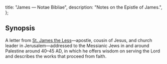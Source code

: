   title: "James — Notae Bibliae",
  description: "Notes on the Epistle of James.",
};

<Initial text="Hebrews"/>

## Synopsis

A letter from [St. James the Less](/people/saints/james-the-less)—apostle, cousin of Jesus, and church leader in Jerusalem—addressed to the Messianic Jews in and around Palestine around 40–45 AD, in which he offers wisdom on serving the Lord and describes the works that proceed from faith.
